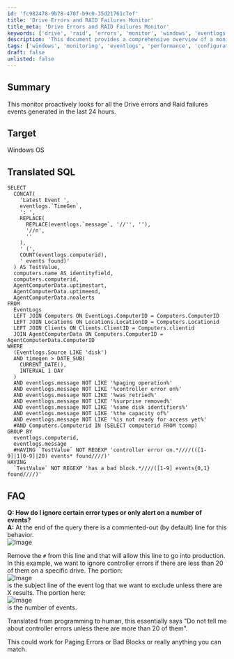 ```yaml
---
id: 'fc982478-9b78-470f-b9c0-35d21761c7ef'
title: 'Drive Errors and RAID Failures Monitor'
title_meta: 'Drive Errors and RAID Failures Monitor'
keywords: ['drive', 'raid', 'errors', 'monitor', 'windows', 'eventlogs']
description: 'This document provides a comprehensive overview of a monitoring solution that proactively checks for drive errors and RAID failure events on Windows OS, detailing the SQL query used and answering common questions related to its configuration and usage.'
tags: ['windows', 'monitoring', 'eventlogs', 'performance', 'configuration']
draft: false
unlisted: false
---
```

## Summary

This monitor proactively looks for all the Drive errors and Raid failures events generated in the last 24 hours.

## Target

Windows OS

## Translated SQL

```
SELECT  
  CONCAT(
    'Latest Event ',  
    eventlogs.`TimeGen`,  
    ': ',  
    REPLACE(
      REPLACE(eventlogs.`message`, '//'', ''),  
      '//n',  
      ''  
    ),  
    ' (',  
    COUNT(eventlogs.computerid),  
    ' events found)'  
  ) AS TestValue,  
  computers.name AS identityfield,  
  computers.computerid,  
  AgentComputerData.uptimestart,  
  AgentComputerData.uptimeend,  
  AgentComputerData.noalerts  
FROM  
  EventLogs  
  LEFT JOIN Computers ON EventLogs.ComputerID = Computers.ComputerID  
  LEFT JOIN Locations ON Locations.LocationID = Computers.Locationid  
  LEFT JOIN Clients ON Clients.ClientID = Computers.clientid  
  JOIN AgentComputerData ON Computers.ComputerID = AgentComputerData.ComputerID  
WHERE  
  (Eventlogs.Source LIKE 'disk')  
  AND timegen > DATE_SUB(  
    CURRENT_DATE(),  
    INTERVAL 1 DAY  
  )  
  AND eventlogs.message NOT LIKE '%paging operation%'  
  AND eventlogs.message NOT LIKE '%controller error on%'  
  AND eventlogs.message NOT LIKE '%was retried%'  
  AND eventlogs.message NOT LIKE '%surprise removed%'  
  AND eventlogs.message NOT LIKE '%same disk identifiers%'  
  AND eventlogs.message NOT LIKE '%the capacity of%'  
  AND eventlogs.message NOT LIKE '%is not ready for access yet%' 
  #AND Computers.Computerid IN (SELECT computerid FROM tcomp)  
GROUP BY  
  eventlogs.computerid,  
  eventlogs.message 
  #HAVING `TestValue` NOT REGEXP 'controller error on.*////(([1-9]|1[0-9]|20) events* found////)'  
HAVING  
  `TestValue` NOT REGEXP 'has a bad block.*////([1-9] events{0,1} found////)'  
```

## FAQ

**Q: How do I ignore certain error types or only alert on a number of events?**  
**A:** At the end of the query there is a commented-out (by default) line for this behavior.  
![Image](../../../static/img/Drive-Errors-and-Raid-Failures-RECOVERED/image_1.png)

Remove the `#` from this line and that will allow this line to go into production. In this example, we want to ignore controller errors if there are less than 20 of them on a specific drive. The portion:  
![Image](../../../static/img/Drive-Errors-and-Raid-Failures-RECOVERED/image_2.png)  
is the subject line of the event log that we want to exclude unless there are X results. The portion here:  
![Image](../../../static/img/Drive-Errors-and-Raid-Failures-RECOVERED/image_3.png)  
is the number of events.

Translated from programming to human, this essentially says "Do not tell me about controller errors unless there are more than 20 of them". 

This could work for Paging Errors or Bad Blocks or really anything you can match.













